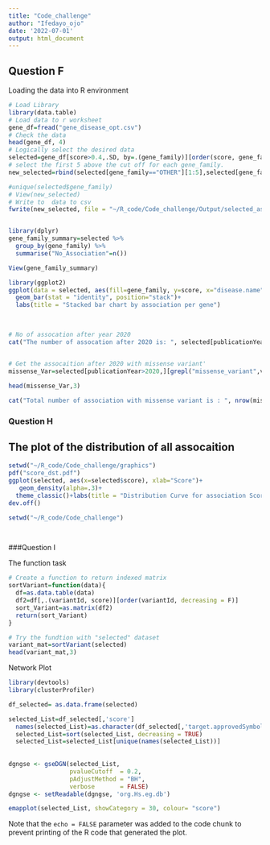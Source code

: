 ```yaml
---
title: "Code_challenge"
author: "Ifedayo_ojo"
date: '2022-07-01'
output: html_document
---
```

## Question F
Loading the data into R environment 
```r
# Load Library 
library(data.table)
# Load data to r worksheet
gene_df=fread("gene_disease_opt.csv")
# Check the data
head(gene_df, 4)
# Logically select the desired data 
selected=gene_df[score>0.4,.SD, by=.(gene_family)][order(score, gene_family, decreasing = T)]
# select the first 5 above the cut off for each gene_family.
new_selected=rbind(selected[gene_family=="OTHER"][1:5],selected[gene_family=="SLC"][1:5],selected[gene_family=="GPCR"][1:5])

#unique(selected$gene_family)
# View(new_selected)
# Write to  data to csv
fwrite(new_selected, file = "~/R_code/Code_challenge/Output/selected_associations.csv")


library(dplyr)
gene_family_summary=selected %>%
  group_by(gene_family) %>%
  summarise("No_Association"=n())

View(gene_family_summary)


```

```r
library(ggplot2)
ggplot(data = selected, aes(fill=gene_family, y=score, x="disease.name"))+
  geom_bar(stat = "identity", position="stack")+
  labs(title = "Stacked bar chart by association per gene")
  


```

## 




```r
# No of assocation after year 2020
cat("The number of assocation after 2020 is: ", selected[publicationYear>2020,.N])


# Get the assocaition after 2020 with missense variant'
missense_Var=selected[publicationYear>2020,][grepl("missense_variant",variantFunctionalConsequence.label)]

head(missense_Var,3)

cat("Total number of association with missense variant is : ", nrow(missense_Var))
```

### Question H
## The plot of the distribution of all assocaition 


```r

setwd("~/R_code/Code_challenge/graphics")
pdf("score_dst.pdf")
ggplot(selected, aes(x=selected$score), xlab="Score")+
   geom_density(alpha=.3)+
  theme_classic()+labs(title = "Distribution Curve for association Score")
dev.off()

setwd("~/R_code/Code_challenge")

  

```
###Question I

The function task 

```r
# Create a function to return indexed matrix 
sortVariant=function(data){
  df=as.data.table(data)
  df2=df[,.(variantId, score)][order(variantId, decreasing = F)]
  sort_Variant=as.matrix(df2)
  return(sort_Variant)
}

# Try the fundtion with "selected" dataset
variant_mat=sortVariant(selected)
head(variant_mat,3)

```

Network Plot

```r
library(devtools)
library(clusterProfiler)

df_selected= as.data.frame(selected)

selected_List=df_selected[,'score']
  names(selected_List)=as.character(df_selected[,'target.approvedSymbol'])
  selected_List=sort(selected_List, decreasing = TRUE)
  selected_List=selected_List[unique(names(selected_List))]
  
  
dgngse <- gseDGN(selected_List,
                 pvalueCutoff  = 0.2,
                 pAdjustMethod = "BH",
                 verbose       = FALSE)
dgngse <- setReadable(dgngse, 'org.Hs.eg.db')

emapplot(selected_List, showCategory = 30, colour= "score")
```



Note that the `echo = FALSE` parameter was added to the code chunk to prevent printing of the R code that generated the plot.
